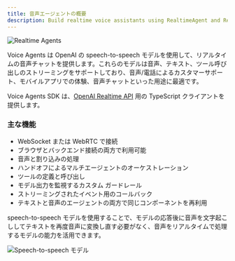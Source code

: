 ```yaml
---
title: 音声エージェントの概要
description: Build realtime voice assistants using RealtimeAgent and RealtimeSession
---
```



![Realtime Agents](https://cdn.openai.com/API/docs/images/diagram-speech-to-speech.png)

Voice Agents は OpenAI の speech-to-speech モデルを使用して、リアルタイムの音声チャットを提供します。これらのモデルは音声、テキスト、ツール呼び出しのストリーミングをサポートしており、音声/電話によるカスタマーサポート、モバイルアプリでの体験、音声チャットといった用途に最適です。

Voice Agents SDK は、[OpenAI Realtime API](https://platform.openai.com/docs/guides/realtime) 用の TypeScript クライアントを提供します。

<LinkCard
  title="クイックスタート"
  href="/openai-agents-js/ja/guides/voice-agents/quickstart"
  description="OpenAI Agents SDK を使って、数分で最初のリアルタイム音声アシスタントを構築できます。"
/>

### 主な機能

- WebSocket または WebRTC で接続
- ブラウザとバックエンド接続の両方で利用可能
- 音声と割り込みの処理
- ハンドオフによるマルチエージェントのオーケストレーション
- ツールの定義と呼び出し
- モデル出力を監視するカスタム ガードレール
- ストリーミングされたイベント用のコールバック
- テキストと音声のエージェントの両方で同じコンポーネントを再利用

speech-to-speech モデルを使用することで、モデルの応答後に音声を文字起こししてテキストを再度音声に変換し直す必要がなく、音声をリアルタイムで処理するモデルの能力を活用できます。

![Speech-to-speech モデル](https://cdn.openai.com/API/docs/images/diagram-chained-agent.png)
